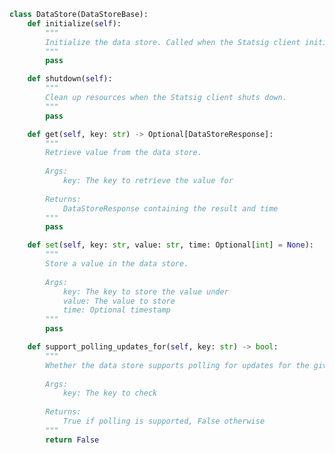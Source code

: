 ```python
class DataStore(DataStoreBase):
    def initialize(self):
        """
        Initialize the data store. Called when the Statsig client initializes.
        """
        pass

    def shutdown(self):
        """
        Clean up resources when the Statsig client shuts down.
        """
        pass

    def get(self, key: str) -> Optional[DataStoreResponse]:
        """
        Retrieve value from the data store.
        
        Args:
            key: The key to retrieve the value for
            
        Returns:
            DataStoreResponse containing the result and time
        """
        pass

    def set(self, key: str, value: str, time: Optional[int] = None):
        """
        Store a value in the data store.
        
        Args:
            key: The key to store the value under
            value: The value to store
            time: Optional timestamp
        """
        pass

    def support_polling_updates_for(self, key: str) -> bool:
        """
        Whether the data store supports polling for updates for the given key.
        
        Args:
            key: The key to check
            
        Returns:
            True if polling is supported, False otherwise
        """
        return False
```
